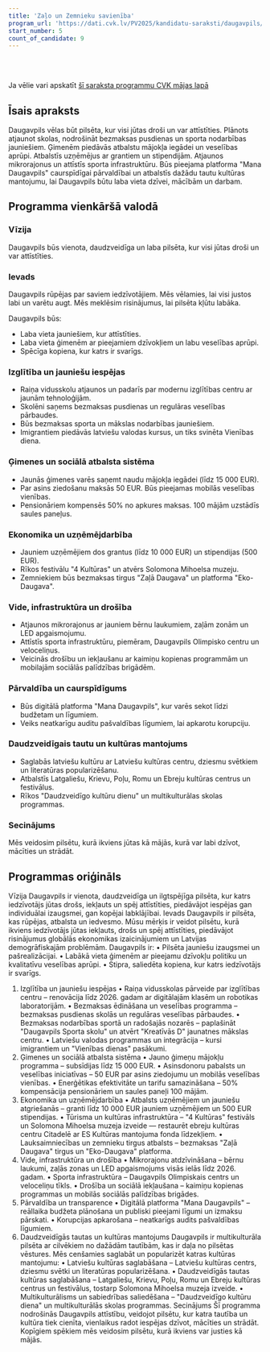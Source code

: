 ```yaml
---
title: 'Zaļo un Zemnieku savienība'
program_url: 'https://dati.cvk.lv/PV2025/kandidatu-saraksti/daugavpils/zalo-un-zemnieku-savieniba'
start_number: 5
count_of_candidate: 9
---
```



<Badge text="Izglītības uzlabošana" variant="note" size="small" /> <Badge text="Ģimeņu atbalsta programma" variant="note" size="small" /> <Badge text="Uzņēmējdarbības atbalsts" variant="note" size="small" /> <Badge text="Infrastruktūras attīstība" variant="note" size="small" /> <Badge text="Kultūras mantojuma saglabāšana" variant="note" size="small" />

<br/><br/> 

<Card title='Šis ir mākslīga intelekta ģenerēts apraksts' icon='starlight'>
    Ja vēlie vari apskatīt <a href={frontmatter.program_url} target='_blank'>šī saraksta programmu CVK mājas lapā</a>
    </Card>

## Īsais apraksts

Daugavpils vēlas būt pilsēta, kur visi jūtas droši un var attīstīties. Plānots atjaunot skolas, nodrošināt bezmaksas pusdienas un sporta nodarbības jauniešiem. Ģimenēm piedāvās atbalstu mājokļa iegādei un veselības aprūpi. Atbalstīs uzņēmējus ar grantiem un stipendijām. Atjaunos mikrorajonus un attīstīs sporta infrastruktūru. Būs pieejama platforma "Mana Daugavpils" caurspīdīgai pārvaldībai un atbalstīs dažādu tautu kultūras mantojumu, lai Daugavpils būtu laba vieta dzīvei, mācībām un darbam.

## Programma vienkāršā valodā

### Vīzija

Daugavpils būs vienota, daudzveidīga un laba pilsēta, kur visi jūtas droši un var attīstīties.

### Ievads

Daugavpils rūpējas par saviem iedzīvotājiem. Mēs vēlamies, lai visi justos labi un varētu augt. Mēs meklēsim risinājumus, lai pilsēta kļūtu labāka.

Daugavpils būs:

*   Laba vieta jauniešiem, kur attīstīties.
*   Laba vieta ģimenēm ar pieejamiem dzīvokļiem un labu veselības aprūpi.
*   Spēcīga kopiena, kur katrs ir svarīgs.

### Izglītība un jauniešu iespējas

*   Raiņa vidusskolu atjaunos un padarīs par modernu izglītības centru ar jaunām tehnoloģijām.
*   Skolēni saņems bezmaksas pusdienas un regulāras veselības pārbaudes.
*   Būs bezmaksas sporta un mākslas nodarbības jauniešiem.
*   Imigrantiem piedāvās latviešu valodas kursus, un tiks svinēta Vienības diena.

### Ģimenes un sociālā atbalsta sistēma

*   Jaunās ģimenes varēs saņemt naudu mājokļa iegādei (līdz 15 000 EUR).
*   Par asins ziedošanu maksās 50 EUR. Būs pieejamas mobilās veselības vienības.
*   Pensionāriem kompensēs 50% no apkures maksas. 100 mājām uzstādīs saules paneļus.

### Ekonomika un uzņēmējdarbība

*   Jauniem uzņēmējiem dos grantus (līdz 10 000 EUR) un stipendijas (500 EUR).
*   Rīkos festivālu "4 Kultūras" un atvērs Solomona Mihoelsa muzeju.
*   Zemniekiem būs bezmaksas tirgus "Zaļā Daugava" un platforma "Eko-Daugava".

### Vide, infrastruktūra un drošība

*   Atjaunos mikrorajonus ar jauniem bērnu laukumiem, zaļām zonām un LED apgaismojumu.
*   Attīstīs sporta infrastruktūru, piemēram, Daugavpils Olimpisko centru un veloceliņus.
*   Veicinās drošību un iekļaušanu ar kaimiņu kopienas programmām un mobilajām sociālās palīdzības brigādēm.

### Pārvaldība un caurspīdīgums

*   Būs digitālā platforma "Mana Daugavpils", kur varēs sekot līdzi budžetam un līgumiem.
*   Veiks neatkarīgu auditu pašvaldības līgumiem, lai apkarotu korupciju.

### Daudzveidīgais tautu un kultūras mantojums

*   Saglabās latviešu kultūru ar Latviešu kultūras centru, dziesmu svētkiem un literatūras popularizēšanu.
*   Atbalstīs Latgaliešu, Krievu, Poļu, Romu un Ebreju kultūras centrus un festivālus.
*   Rīkos "Daudzveidīgo kultūru dienu" un multikulturālas skolas programmas.

### Secinājums

Mēs veidosim pilsētu, kurā ikviens jūtas kā mājās, kurā var labi dzīvot, mācīties un strādāt.

## Programmas oriģināls

Vīzija
Daugavpils ir vienota, daudzveidīga un ilgtspējīga pilsēta, kur katrs iedzīvotājs jūtas drošs, iekļauts un spēj attīstīties, piedāvājot iespējas gan individuālai izaugsmei, gan kopējai labklājībai.
Ievads
Daugavpils ir pilsēta, kas rūpējas, atbalsta un iedvesmo. Mūsu mērķis ir veidot pilsētu, kurā ikviens iedzīvotājs jūtas iekļauts, drošs un spēj attīstīties, piedāvājot risinājumus globālās ekonomikas izaicinājumiem un Latvijas demogrāfiskajām problēmām.
Daugavpils ir:
• Pilsēta jauniešu izaugsmei un pašrealizācijai.
• Labākā vieta ģimenēm ar pieejamu dzīvokļu politiku un kvalitatīvu veselības aprūpi.
• Stipra, saliedēta kopiena, kur katrs iedzīvotājs ir svarīgs.
1. Izglītība un jauniešu iespējas
• Raiņa vidusskolas pārveide par izglītības centru – renovācija līdz 2026. gadam ar digitālajām klasēm un robotikas laboratorijām.
• Bezmaksas ēdināšana un veselības programma – bezmaksas pusdienas skolās un regulāras veselības pārbaudes.
• Bezmaksas nodarbības sportā un radošajās nozarēs – paplašināt "Daugavpils Sporta skolu" un atvērt "Kreatīvās D" jaunatnes mākslas centru.
• Latviešu valodas programmas un integrācija – kursi imigrantiem un "Vienības dienas" pasākumi.
2. Ģimenes un sociālā atbalsta sistēma
• Jauno ģimeņu mājokļu programma – subsīdijas līdz 15 000 EUR.
• Asinsdonoru pabalsts un veselības iniciatīvas – 50 EUR par asins ziedojumu un mobilās veselības vienības.
• Enerģētikas efektivitāte un tarifu samazināšana – 50% kompensācija pensionāriem un saules paneļi 100 mājām.
3. Ekonomika un uzņēmējdarbība
• Atbalsts uzņēmējiem un jauniešu atgriešanās – granti līdz 10 000 EUR jauniem uzņēmējiem un 500 EUR stipendijas.
• Tūrisma un kultūras infrastruktūra – "4 Kultūras" festivāls un Solomona Mihoelsa muzeja izveide — restaurēt ebreju kultūras centru Citadelē ar ES Kultūras mantojuma fonda līdzekļiem.
• Lauksaimniecības un zemnieku tirgus atbalsts – bezmaksas "Zaļā Daugava" tirgus un "Eko-Daugava" platforma.
4. Vide, infrastruktūra un drošība
• Mikrorajonu atdzīvināšana – bērnu laukumi, zaļās zonas un LED apgaismojums visās ielās līdz 2026. gadam.
• Sporta infrastruktūra – Daugavpils Olimpiskais centrs un veloceliņu tīkls.
• Drošība un sociālā iekļaušana – kaimiņu kopienas programmas un mobilās sociālās palīdzības brigādes.
5. Pārvaldība un transparence
• Digitālā platforma "Mana Daugavpils" – reāllaika budžeta plānošana un publiski pieejami līgumi un izmaksu pārskati.
• Korupcijas apkarošana – neatkarīgs audits pašvaldības līgumiem.
6. Daudzveidīgās tautas un kultūras mantojums
Daugavpils ir multikulturāla pilsēta ar cilvēkiem no dažādām tautībām, kas ir daļa no pilsētas vēstures. Mēs cenšamies saglabāt un popularizēt katras kultūras mantojumu:
• Latviešu kultūras saglabāšana – Latviešu kultūras centrs, dziesmu svētki un literatūras popularizēšana.
• Daudzveidīgās tautas kultūras saglabāšana – Latgaliešu, Krievu, Poļu, Romu un Ebreju kultūras centrus un festivālus, tostarp Solomona Mihoelsa muzeja izveide.
• Multikulturālisms un sabiedrības saliedēšana – "Daudzveidīgo kultūru diena" un multikulturālās skolas programmas.
Secinājums
Šī programma nodrošinās Daugavpils attīstību, veidojot pilsētu, kur katra tautība un kultūra tiek cienīta, vienlaikus radot iespējas dzīvot, mācīties un strādāt. Kopīgiem spēkiem mēs veidosim pilsētu, kurā ikviens var justies kā mājās.
